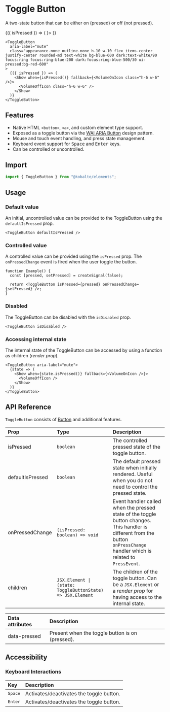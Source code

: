 

# Toggle Button

A two-state button that can be either on (pressed) or off (not pressed).

<Preview isCentered>
  <ToggleButton
    aria-label="mute"
    class="appearance-none outline-none h-10 w-10 flex items-center justify-center rounded-md text-white bg-blue-600 dark:text-white/90 focus:ring focus:ring-blue-200 dark:focus:ring-blue-500/30 ui-pressed:bg-red-600"
  >
    {({ isPressed }) => (
      <Show when={isPressed()} fallback={<VolumeOnIcon class="h-6 w-6" />}>
        <VolumeOffIcon class="h-6 w-6" />
      </Show>
    )}
  </ToggleButton>
</Preview>

```tsx
<ToggleButton
  aria-label="mute"
  class="appearance-none outline-none h-10 w-10 flex items-center justify-center rounded-md text-white bg-blue-600 dark:text-white/90 focus:ring focus:ring-blue-200 dark:focus:ring-blue-500/30 ui-pressed:bg-red-600"
>
  {({ isPressed }) => (
    <Show when={isPressed()} fallback={<VolumeOnIcon class="h-6 w-6" />}>
      <VolumeOffIcon class="h-6 w-6" />
    </Show>
  )}
</ToggleButton>
```

## Features

- Native HTML `<button>`, `<a>`, and custom element type support.
- Exposed as a toggle button via the [WAI ARIA Button](https://www.w3.org/WAI/ARIA/apg/patterns/button/) design pattern.
- Mouse and touch event handling, and press state management.
- Keyboard event support for <Kbd>Space</Kbd> and <Kbd>Enter</Kbd> keys.
- Can be controlled or uncontrolled.

## Import

```ts
import { ToggleButton } from "@kobalte/elements";
```

## Usage

### Default value

An initial, uncontrolled value can be provided to the ToggleButton using the `defaultIsPressed` prop.

```tsx
<ToggleButton defaultIsPressed />
```

### Controlled value

A controlled value can be provided using the `isPressed` prop. The `onPressedChange` event is fired when the user toggle the button.

```tsx
function Example() {
  const [pressed, setPressed] = createSignal(false);

  return <ToggleButton isPressed={pressed} onPressedChange={setPressed} />;
}
```

### Disabled

The ToggleButton can be disabled with the `isDisabled` prop.

```tsx
<ToggleButton isDisabled />
```

### Accessing internal state

The internal state of the ToggleButton can be accessed by using a function as children (_render prop_).

```tsx
<ToggleButton aria-label="mute">
  {state => (
    <Show when={state.isPressed()} fallback={<VolumeOnIcon />}>
      <VolumeOffIcon />
    </Show>
  )}
</ToggleButton>
```

## API Reference

`ToggleButton` consists of [Button](/docs/components/button) and additional features.

| Prop             | Type                                                       | Description                                                                                                                                                                   |
| :--------------- | :--------------------------------------------------------- | :---------------------------------------------------------------------------------------------------------------------------------------------------------------------------- |
| isPressed        | `boolean`                                                  | The controlled pressed state of the toggle button.                                                                                                                            |
| defaultIsPressed | `boolean`                                                  | The default pressed state when initially rendered. Useful when you do not need to control the pressed state.                                                                  |
| onPressedChange  | `(isPressed: boolean) => void`                             | Event handler called when the pressed state of the toggle button changes. This handler is different from the button `onPressChange` handler which is related to `PressEvent`. |
| children         | `JSX.Element \| (state: ToggleButtonState) => JSX.Element` | The children of the toggle button. Can be a `JSX.Element` or a _render prop_ for having access to the internal state.                                                         |

| Data attributes | Description                                     |
| :-------------- | :---------------------------------------------- |
| data-pressed    | Present when the toggle button is on (pressed). |

## Accessibility

### Keyboard Interactions

| Key              | Description                              |
| :--------------- | :--------------------------------------- |
| <Kbd>Space</Kbd> | Activates/deactivates the toggle button. |
| <Kbd>Enter</Kbd> | Activates/deactivates the toggle button. |
